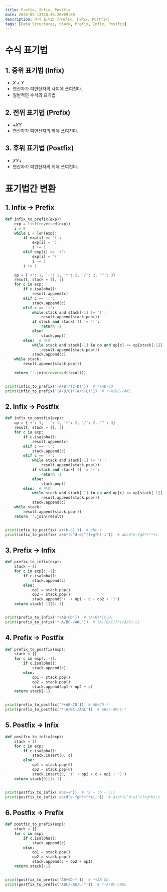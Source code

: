 ```yaml
---
title: Prefix, Infix, Postfix
date: 2020-05-13T20:46:20+09:00
description: 수식 표기법 (Prefix, Infix, Postfix)
tags: [Data Structures, Stack, Prefix, Infix, Postfix]
---
```


# 수식 표기법

## 1. 중위 표기법 (Infix)

- $X+Y$
- 연산자가 피연산자의 사이에 쓰여진다.
- 일반적인 수식의 표기법

## 2. 전위 표기법 (Prefix)

- $+XY$
- 연산자가 피연산자의 앞에 쓰여진다.

## 3. 후위 표기법 (Postfix)

- $XY+$
- 연산자가 피연산자의 뒤에 쓰여진다.

# 표기법간 변환

## 1. Infix → Prefix

```py
def infix_to_prefix(exp):
    exp = list(reversed(exp))
    i = 0
    while i < len(exp):
        if exp[i] == '(':
            exp[i] = ')'
            i += 1
        elif exp[i] == ')':
            exp[i] = '('
            i += 1
        i += 1

    op = {'+': 1, '-': 1, '*': 2, '/': 2, '^': 3}
    result, stack = [], []
    for c in exp:
        if c.isalpha():
            result.append(c)
        elif c == '(':
            stack.append(c)
        elif c == ')':
            while stack and stack[-1] != '(':
                result.append(stack.pop())
            if stack and stack[-1] != '(':
                return -1
            else:
                stack.pop()
        else:  # 부호
            while stack and stack[-1] in op and op[c] <= op[stack[-1]]:
                result.append(stack.pop())
            stack.append(c)
    while stack:
        result.append(stack.pop())

    return ''.join(reversed(result))


print(infix_to_prefix('(A+B)*(C-D)'))  # *+AB-CD
print(infix_to_prefix('(A-B/C)*(A/K-L)'))  # *-A/BC-/AKL
```

## 2. Infix → Postfix

```py
def infix_to_postfix(exp):
    op = {'+': 1, '-': 1, '*': 2, '/': 2, '^': 3}
    result, stack = [], []
    for c in exp:
        if c.isalpha():
            result.append(c)
        elif c == '(':
            stack.append(c)
        elif c == ')':
            while stack and stack[-1] != '(':
                result.append(stack.pop())
            if stack and stack[-1] != '(':
                return -1
            else:
                stack.pop()
        else:  # 부호
            while stack and stack[-1] in op and op[c] <= op[stack[-1]]:
                result.append(stack.pop())
            stack.append(c)
    while stack:
        result.append(stack.pop())
    return ''.join(result)


print(infix_to_postfix('a+(b-c)'))  # abc-+
print(infix_to_postfix('a+b*(c^d-e)^(f+g*h)-i'))  # abcd^e-fgh*+^*+i-
```

## 3. Prefix → Infix

```py
def prefix_to_infix(exp):
    stack = []
    for c in exp[::-1]:
        if c.isalpha():
            stack.append(c)
        else:
            op1 = stack.pop()
            op2 = stack.pop()
            stack.append('(' + op1 + c + op2 + ')')
    return stack[-1][1:-1]


print(prefix_to_infix('*+AB-CD'))  # (A+B)*(C-D)
print(prefix_to_infix('*-A/BC-/AKL'))  # (A-(B/C))*((A/K)-L)
```

## 4. Prefix → Postfix

```py
def prefix_to_postfix(exp):
    stack = []
    for c in exp[::-1]:
        if c.isalpha():
            stack.append(c)
        else:
            op1 = stack.pop()
            op2 = stack.pop()
            stack.append(op1 + op2 + c)
    return stack[-1]


print(prefix_to_postfix('*+AB-CD'))  # AB+CD-*
print(prefix_to_postfix('*-A/BC-/AKL'))  # ABC/-AK/L-*
```

## 5. Postfix → Infix

```py
def postfix_to_infix(exp):
    stack = []
    for c in exp:
        if c.isalpha():
            stack.insert(0, c)
        else:
            op1 = stack.pop(0)
            op2 = stack.pop(0)
            stack.insert(0, '(' + op2 + c + op1 + ')')
    return stack[0][1:-1]


print(postfix_to_infix('abc++'))  # (a + (b + c))
print(postfix_to_infix('abcd^e-fgh*+^*+i-'))  # a+b*(c^d-e)^(f+g*h)-i

```

## 6. Postfix → Prefix

```py
def postfix_to_prefix(exp):
    stack = []
    for c in exp:
        if c.isalpha():
            stack.append(c)
        else:
            op1 = stack.pop()
            op2 = stack.pop()
            stack.append(c + op2 + op1)
    return stack[-1]


print(postfix_to_prefix('AB+CD-*'))  # *+AB-CD
print(postfix_to_prefix('ABC/-AK/L-*'))  # *-A/BC-/AKL
```
